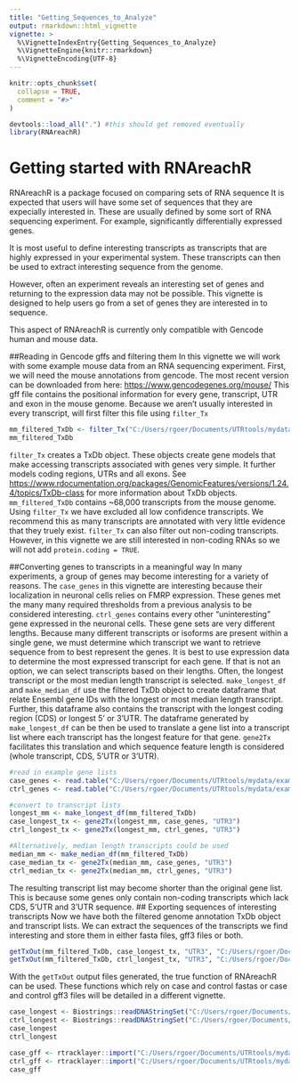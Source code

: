 ```yaml
---
title: "Getting_Sequences_to_Analyze"
output: rmarkdown::html_vignette
vignette: >
  %\VignetteIndexEntry{Getting_Sequences_to_Analyze}
  %\VignetteEngine{knitr::rmarkdown}
  %\VignetteEncoding{UTF-8}
---
```


```r
knitr::opts_chunk$set(
  collapse = TRUE,
  comment = "#>"
)
```

```r
devtools::load_all(".") #this should get removed eventually
library(RNAreachR)
```

# Getting started with RNAreachR
  RNAreachR is a package focused on comparing sets of RNA sequence
It is expected that users will have some set of sequences that they are expecially interested in.
These are usually defined by some sort of RNA sequencing experiment.
For example, significantly differentially expressed genes.

  It is most useful to define interesting transcripts as transcripts that are highly expressed in your experimental system.
These transcripts can then be used to extract interesting sequence from the genome.

  However, often an experiment reveals an interesting set of genes and returning to the expression data may not be possible.
This vignette is designed to help users go from a set of genes they are interested in to sequence.

This aspect of RNAreachR is currently only compatible with Gencode human and mouse data.

##Reading in Gencode gffs and filtering them
  In this vignette we will work with some example mouse data from an RNA sequencing experiment.
First, we will need the mouse annotations from gencode.
The most recent version can be downloaded from here: 
<https://www.gencodegenes.org/mouse/>
This gff file contains the positional information for every gene, transcript, UTR and exon in the mouse genome.
Because we aren't usually interested in every transcript, will first filter this file using `filter_Tx`

```r
mm_filtered_TxDb <- filter_Tx("C:/Users/rgoer/Documents/UTRtools/mydata/Gencodedat/gencode.vM20.annotation.gff3.gz")
mm_filtered_TxDb
```
  `filter_Tx` creates a TxDb object. 
These objects create gene models that make accessing transcripts associated with genes very simple.
It further models coding regions, UTRs and all exons.
See <https://www.rdocumentation.org/packages/GenomicFeatures/versions/1.24.4/topics/TxDb-class> for more information about TxDb objects.
  `mm_filtered_TxDb` contains ~68,000 transcripts from the mouse genome. Using `filter_Tx` we have excluded all 
low confidence transcripts. We recommend this as many transcripts are annotated with very little evidence that they truely exist.
`filter_Tx` can also filter out non-coding transcripts. However, in this vignette we are still interested in non-coding RNAs so we will not add `protein.coding = TRUE`.

##Converting genes to transcripts in a meaningful way
  In many experiments, a group of genes may become interesting for a variety of reasons.
The `case_genes` in this vignette are interesting because their localization in neuronal cells relies on FMRP expression.
These genes met the many many required thresholds from a previous analysis to be considered interesting.
`ctrl_genes` contains every other "uninteresting" gene expressed in the neuronal cells.
These gene sets are very different lengths.
  Because many different transcripts or isoforms are present within a single gene, we must determine which transcript we want to retrieve sequence from to best represent the genes.
It is best to use expression data to determine the most expressed transcript for each gene.
If that is not an option, we can select transcripts based on their lengths.
Often, the longest transcript or the most median length transcript is selected.
  `make_longest_df` and `make_median_df` use the filtered TxDb object to create dataframe that relate Ensembl gene IDs with the longest or most median length transcript. Further, this dataframe also contains the transcript with the longest coding region (CDS) or longest 5' or 3'UTR. 
  The dataframe generated by `make_longest_df` can be then be used to translate a gene list into a transcript list where each transcript has the longest feature for that gene. `gene2Tx` facilitates this translation and which sequence feature length is considered (whole transcript, CDS, 5'UTR or 3'UTR).
  
```r
#read in example gene lists
case_genes <- read.table("C:/Users/rgoer/Documents/UTRtools/mydata/example_case_genes.txt") %>% dplyr::pull(., x) %>% as.character()
ctrl_genes <- read.table("C:/Users/rgoer/Documents/UTRtools/mydata/example_ctrl_genes.txt") %>% dplyr::pull(., x) %>% as.character()

#convert to transcript lists
longest_mm <- make_longest_df(mm_filtered_TxDb)
case_longest_tx <- gene2Tx(longest_mm, case_genes, "UTR3")
ctrl_longest_tx <- gene2Tx(longest_mm, ctrl_genes, "UTR3")

#Alternatively, median length transcripts could be used
median_mm <- make_median_df(mm_filtered_TxDb)
case_median_tx <- gene2Tx(median_mm, case_genes, "UTR3")
ctrl_median_tx <- gene2Tx(median_mm, ctrl_genes, "UTR3")
```
The resulting transcript list may become shorter than the original gene list. 
This is because some genes only contain non-coding transcripts which lack CDS, 5'UTR and 3'UTR sequence.
## Exporting sequences of interesting transcripts
  Now we have both the filtered genome annotation TxDb object and transcript lists. We can extract the sequences of the transcripts we find interesting and store them in either fasta files, gff3 files or both.
```r
getTxOut(mm_filtered_TxDb, case_longest_tx, "UTR3", "C:/Users/rgoer/Documents/UTRtools/mydata/example_case", "both")
getTxOut(mm_filtered_TxDb, ctrl_longest_tx, "UTR3", "C:/Users/rgoer/Documents/UTRtools/mydata/example_ctrl", "both")
```
  With the `getTxOut` output files generated, the true function of RNAreachR can be used.
These functions which rely on case and control fastas or case and control gff3 files will be detailed in a different vignette.
```r
case_longest <- Biostrings::readDNAStringSet("C:/Users/rgoer/Documents/UTRtools/mydata/example_case.fa")
ctrl_longest <- Biostrings::readDNAStringSet("C:/Users/rgoer/Documents/UTRtools/mydata/example_ctrl.fa")
case_longest
ctrl_longest
```

```r
case_gff <- rtracklayer::import("C:/Users/rgoer/Documents/UTRtools/mydata/example_case.gff3")
ctrl_gff <- rtracklayer::import("C:/Users/rgoer/Documents/UTRtools/mydata/example_ctrl.gff3")
case_gff

```


